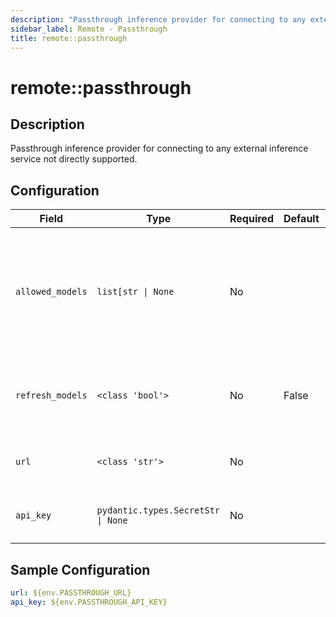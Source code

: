 ```yaml
---
description: "Passthrough inference provider for connecting to any external inference service not directly supported."
sidebar_label: Remote - Passthrough
title: remote::passthrough
---
```


# remote::passthrough

## Description

Passthrough inference provider for connecting to any external inference service not directly supported.

## Configuration

| Field | Type | Required | Default | Description |
|-------|------|----------|---------|-------------|
| `allowed_models` | `list[str \| None` | No |  | List of models that should be registered with the model registry. If None, all models are allowed. |
| `refresh_models` | `<class 'bool'>` | No | False | Whether to refresh models periodically from the provider |
| `url` | `<class 'str'>` | No |  | The URL for the passthrough endpoint |
| `api_key` | `pydantic.types.SecretStr \| None` | No |  | API Key for the passthrouth endpoint |

## Sample Configuration

```yaml
url: ${env.PASSTHROUGH_URL}
api_key: ${env.PASSTHROUGH_API_KEY}
```
